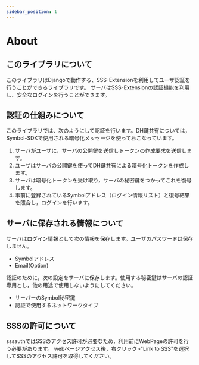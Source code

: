 ```yaml
---
sidebar_position: 1
---
```

# About

## このライブラリについて
このライブラリはDjangoで動作する、SSS-Extensionを利用してユーザ認証を行うことができるライブラリです。
サーバはSSS-Extensionの認証機能を利用し、安全なログインを行うことができます。

## 認証の仕組みについて
このライブラリでは、次のようにして認証を行います。DH鍵共有については，Symbol-SDKで使用される暗号化メッセージを使っておこなっています。
1. サーバがユーザに，サーバの公開鍵を送信しトークンの作成要求を送信します。
2. ユーザはサーバの公開鍵を使ってDH鍵共有による暗号化トークンを作成します。
3. サーバは暗号化トークンを受け取り，サーバの秘密鍵をつかってこれを復号します。
4. 事前に登録されているSymbolアドレス（ログイン情報リスト）と復号結果を照合し，ログインを行います。

## サーバに保存される情報について
サーバはログイン情報として次の情報を保存します。ユーザのパスワードは保存しません。
- Symbolアドレス
- Email(Option)

認証のために，次の設定をサーバに保存します。使用する秘密鍵はサーバの認証専用とし，他の用途で使用しないようにしてください。
- サーバーのSymbol秘密鍵
- 認証で使用するネットワークタイプ

## SSSの許可について
sssauthではSSSのアクセス許可が必要なため，利用前にWebPageの許可を行う必要があります。
webページアクセス後，右クリック>"Link to SSS"を選択してSSSのアクセス許可を取得してください。